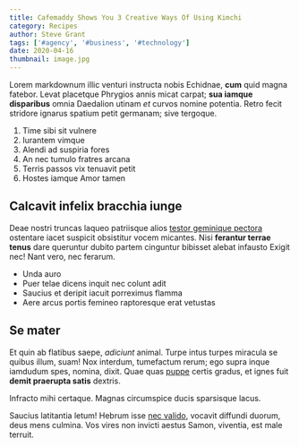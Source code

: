 ---
title: Cafemaddy Shows You 3 Creative Ways Of Using Kimchi
category: Recipes
author: Steve Grant
tags: ['#agency', '#business', '#technology']
date: 2020-04-16
thumbnail: image.jpg
---

Lorem markdownum illic venturi instructa nobis Echidnae, **cum** quid magna
fatebor. Levat placetque Phrygios annis micat carpat; **sua iamque disparibus**
omnia Daedalion utinam _et_ curvos nomine potentia. Retro fecit stridore ignarus
spatium petit germanam; sive tergoque.

1. Time sibi sit vulnere
2. Iurantem vimque
3. Alendi ad suspiria fores
4. An nec tumulo fratres arcana
5. Terris passos vix tenuavit petit
6. Hostes iamque Amor tamen

## Calcavit infelix bracchia iunge

Deae nostri truncas laqueo patriisque alios [testor geminique
pectora](http://pyramus.net/pectus) ostentare iacet suspicit obsistitur vocem
micantes. Nisi **ferantur terrae tenus** dare queruntur dubito partem cinguntur
bibisset alebat infausto Exigit nec! Nant vero, nec ferarum.

- Unda auro
- Puer telae dicens inquit nec colunt adit
- Saucius et deripit iacuit porreximus flamma
- Aere arcus portis femineo raptoresque erat vetustas

## Se mater

Et quin ab flatibus saepe, _adiciunt_ animal. Turpe intus turpes miracula se
quibus illum, suam! Nox interdum, tumefactum rerum; ego supra inque iamdudum
spes, nomina, dixit. Quae quas [puppe](http://est-adde.org/) certis gradus, et
ignes fuit **demit praerupta satis** dextris.

Infracto mihi certaque. Magnas circumspice ducis sparsisque lacus.

Saucius latitantia letum! Hebrum isse [nec valido](http://nessus-totidem.com/),
vocavit diffundi duorum, deus mens culmina. Vos vires non invicti aestus Samon,
viventia, est male terruit.
